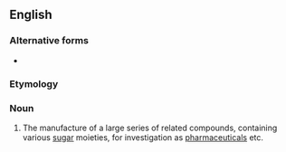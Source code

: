 ==English==

===Alternative forms===
* {{l|en|glycorandomisation}}

===Etymology===
{{prefix|glyco|randomization|lang=en}}

===Noun===
{{en-noun|-}}

# {{lb|en|organic chemistry}} The manufacture of a large series of related compounds, containing various [[sugar]] moieties, for investigation as [[pharmaceutical]]s etc.